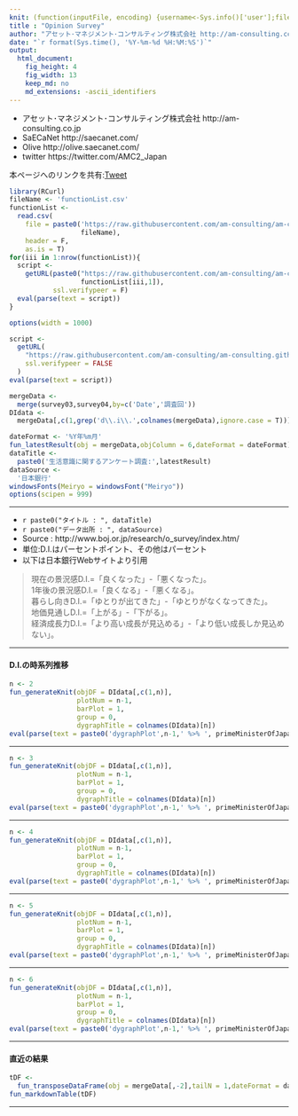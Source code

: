 ```yaml
---
knit: (function(inputFile, encoding) {username<-Sys.info()['user'];fileName<-'defaultPath.csv';pathToFile <-paste0('C:/Users/', username,'/Desktop/pathToCSV/');setwd(pathToFile);buf0<-read.csv(fileName,header = F,skip = 0,stringsAsFactor = F,check.names = F,fileEncoding = 'utf-8');timeStamp<-format(Sys.time(),'%Y%m%d%H%M%S');rmarkdown::render(inputFile, encoding = encoding, output_file = paste0('C:/Users/',username,buf0[2,1],'charts/','am-consulting.co.jp-OpinionSurvey.html')) })
title : "Opinion Survey"
author: "アセット･マネジメント･コンサルティング株式会社 http://am-consulting.co.jp"
date: "`r format(Sys.time(), '%Y-%m-%d %H:%M:%S')`"
output: 
  html_document:
    fig_height: 4
    fig_width: 13
    keep_md: no
    md_extensions: -ascii_identifiers 
---
```

<link href="http://knowledgevault.saecanet.com/components/rmarkdown-html.css" rel="stylesheet">
<script src="http://knowledgevault.saecanet.com/components/JavascriptCode.js"></script>
<style>.main-container {max-width : 1300px;}</style>

- アセット･マネジメント･コンサルティング株式会社 http://am-consulting.co.jp
- SaECaNet http://saecanet.com/
- Olive http://olive.saecanet.com/
- twitter https://twitter.com/AMC2_Japan

本ページへのリンクを共有:<a href="https://twitter.com/share" class="twitter-share-button" data-via="AMC2_Japan" data-size="large">Tweet</a> <script>!function(d,s,id){var js,fjs=d.getElementsByTagName(s)[0],p=/^http:/.test(d.location)?'http':'https';if(!d.getElementById(id)){js=d.createElement(s);js.id=id;js.src=p+'://platform.twitter.com/widgets.js';fjs.parentNode.insertBefore(js,fjs);}}(document, 'script', 'twitter-wjs');</script>

```r
library(RCurl)
fileName <- 'functionList.csv'
functionList <-
  read.csv(
    file = paste0('https://raw.githubusercontent.com/am-consulting/am-consulting.github.io/master/csv/',
                  fileName),
    header = F,
    as.is = T)
for(iii in 1:nrow(functionList)){
  script <- 
    getURL(paste0("https://raw.githubusercontent.com/am-consulting/am-consulting.github.io/master/", 
                  functionList[iii,1]),
           ssl.verifypeer = F)
  eval(parse(text = script))
}
```

```r
options(width = 1000)
```

```r
script <-
  getURL(
    "https://raw.githubusercontent.com/am-consulting/am-consulting.github.io/master/importOpinionSurvey.r",
    ssl.verifypeer = FALSE
  )
eval(parse(text = script))
```

```r
mergeData <-
  merge(survey03,survey04,by=c('Date','調査回'))
DIdata <-
  mergeData[,c(1,grep('d\\.i\\.',colnames(mergeData),ignore.case = T))]
```

```r
dateFormat <- '%Y年%m月'
fun_latestResult(obj = mergeData,objColumn = 6,dateFormat = dateFormat)
dataTitle <- 
  paste0('生活意識に関するアンケート調査:',latestResult)
dataSource <- 
  '日本銀行'
windowsFonts(Meiryo = windowsFont("Meiryo"))
options(scipen = 999)
```

***

- `r paste0("タイトル : ", dataTitle)`
- `r paste0("データ出所 : ", dataSource)`
- Source : http://www.boj.or.jp/research/o_survey/index.htm/
- 単位:D.I.はパーセントポイント、その他はパーセント
- 以下は日本銀行Webサイトより引用

<blockquote>

現在の景況感D.I.=「良くなった」-「悪くなった」。<br>
1年後の景況感D.I.=「良くなる」-「悪くなる」。<br>
暮らし向きD.I.=「ゆとりが出てきた」-「ゆとりがなくなってきた」。<br>
地価見通しD.I.=「上がる」-「下がる」。<br>
経済成長力D.I.=「より高い成長が見込める」-「より低い成長しか見込めない」。<br>

</blockquote>

***

#### D.I.の時系列推移

```r
n <- 2
fun_generateKnit(objDF = DIdata[,c(1,n)],
                 plotNum = n-1,
                 barPlot = 1,
                 group = 0,
                 dygraphTitle = colnames(DIdata)[n])
eval(parse(text = paste0('dygraphPlot',n-1,' %>% ', primeMinisterOfJapan_dygraph)))
```

***

```r
n <- 3
fun_generateKnit(objDF = DIdata[,c(1,n)],
                 plotNum = n-1,
                 barPlot = 1,
                 group = 0,
                 dygraphTitle = colnames(DIdata)[n])
eval(parse(text = paste0('dygraphPlot',n-1,' %>% ', primeMinisterOfJapan_dygraph)))
```

***

```r
n <- 4
fun_generateKnit(objDF = DIdata[,c(1,n)],
                 plotNum = n-1,
                 barPlot = 1,
                 group = 0,
                 dygraphTitle = colnames(DIdata)[n])
eval(parse(text = paste0('dygraphPlot',n-1,' %>% ', primeMinisterOfJapan_dygraph)))
```

***

```r
n <- 5
fun_generateKnit(objDF = DIdata[,c(1,n)],
                 plotNum = n-1,
                 barPlot = 1,
                 group = 0,
                 dygraphTitle = colnames(DIdata)[n])
eval(parse(text = paste0('dygraphPlot',n-1,' %>% ', primeMinisterOfJapan_dygraph)))
```

***

```r
n <- 6
fun_generateKnit(objDF = DIdata[,c(1,n)],
                 plotNum = n-1,
                 barPlot = 1,
                 group = 0,
                 dygraphTitle = colnames(DIdata)[n])
eval(parse(text = paste0('dygraphPlot',n-1,' %>% ', primeMinisterOfJapan_dygraph)))
```

***
#### 直近の結果

```r
tDF <-
  fun_transposeDataFrame(obj = mergeData[,-2],tailN = 1,dateFormat = dateFormat)
fun_markdownTable(tDF)
```

***
<script>MakeNegative()</script>
<script>
  (function(i,s,o,g,r,a,m){i['GoogleAnalyticsObject']=r;i[r]=i[r]||function(){
  (i[r].q=i[r].q||[]).push(arguments)},i[r].l=1*new Date();a=s.createElement(o),
  m=s.getElementsByTagName(o)[0];a.async=1;a.src=g;m.parentNode.insertBefore(a,m)
  })(window,document,'script','https://www.google-analytics.com/analytics.js','ga');

  ga('create', 'UA-3077339-5', 'auto');
  ga('send', 'pageview');

</script>
